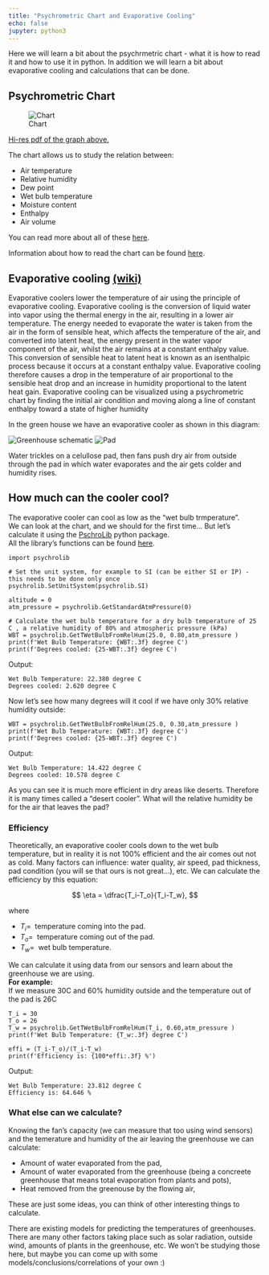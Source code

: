 ---
title: "Psychrometric Chart and Evaporative Cooling"
echo: false
jupyter: python3
---

Here we will learn a bit about the psychrmetric chart - what it is how to read it and how to use it in python.
In addition we will learn a bit about evaporative cooling and calculations that can be done.

## Psychrometric Chart

![Chart](/archive/figures/psychrometric-chart.png)

[Hi-res pdf of the graph above.](/archive/figures/Carrier-Psychrometric-Chart.pdf)

The chart allows us to study the relation between:

* Air temperature
* Relative humidity
* Dew point
* Wet bulb temperature
* Moisture content
* Enthalpy
* Air volume

You can read more about all of these [here](https://en.wikipedia.org/wiki/Psychrometrics).  

Information about how to read the chart can be found [here](https://www.wikihow.com/Read-a-Psychrometric-Chart).  

## Evaporative cooling [(wiki)](https://en.wikipedia.org/wiki/Evaporative_cooler)

Evaporative coolers lower the temperature of air using the principle of evaporative cooling. Evaporative cooling is the conversion of liquid water into vapor using the thermal energy in the air, resulting in a lower air temperature. The energy needed to evaporate the water is taken from the air in the form of sensible heat, which affects the temperature of the air, and converted into latent heat, the energy present in the water vapor component of the air, whilst the air remains at a constant enthalpy value. This conversion of sensible heat to latent heat is known as an isenthalpic process because it occurs at a constant enthalpy value. Evaporative cooling therefore causes a drop in the temperature of air proportional to the sensible heat drop and an increase in humidity proportional to the latent heat gain. Evaporative cooling can be visualized using a psychrometric chart by finding the initial air condition and moving along a line of constant enthalpy toward a state of higher humidity

In the green house we have an evaporative cooler as shown in this diagram:

![Greenhouse schematic](https://www.redalyc.org/journal/496/49655603015/0012-7353-dyna-84-203-00118-gf2.jpg)
![Pad](https://files.greenhousegrower.com/greenhousegrow/wp-content/uploads/2015/06/Trough.jpg)

Water trickles on a celullose pad, then fans push dry air from outside through the pad in which water evaporates and the air gets colder and humidity rises.  

## How much can the cooler cool?

The evaporative cooler can cool as low as the "wet bulb trmperature".  
We can look at the chart, and we should for the first time... But let's calculate it using the [PschroLib](https://github.com/psychrometrics/psychrolib) python package.  
All the library's functions can be found [here](https://github.com/psychrometrics/psychrolib/blob/master/docs/overview.md).

```{.python code-line-numbers="1"}
import psychrolib

# Set the unit system, for example to SI (can be either SI or IP) - this needs to be done only once
psychrolib.SetUnitSystem(psychrolib.SI)

altitude = 0
atm_pressure = psychrolib.GetStandardAtmPressure(0)

# Calculate the wet bulb temperature for a dry bulb temperature of 25 C , a relative humidity of 80% and atmospheric pressure (kPa)
WBT = psychrolib.GetTWetBulbFromRelHum(25.0, 0.80,atm_pressure )
print(f'Wet Bulb Temperature: {WBT:.3f} degree C')
print(f'Degrees cooled: {25-WBT:.3f} degree C')
```

Output:  
```
Wet Bulb Temperature: 22.380 degree C
Degrees cooled: 2.620 degree C
```

Now let's see how many degrees will it cool if we have only 30% relative humidity outside:

```{.python code-line-numbers="1"}
WBT = psychrolib.GetTWetBulbFromRelHum(25.0, 0.30,atm_pressure )
print(f'Wet Bulb Temperature: {WBT:.3f} degree C')
print(f'Degrees cooled: {25-WBT:.3f} degree C')
```

Output:  
```
Wet Bulb Temperature: 14.422 degree C
Degrees cooled: 10.578 degree C
```

As you can see it is much more efficient in dry areas like deserts. Therefore it is many times called a "desert cooler".
What will the relative humidity be for the air that leaves the pad?

### Efficiency
Theoretically, an evaporative cooler cools down to the wet bulb temperature, but in reality it is not 100% efficient and the air comes out not as cold. Many factors can influence: water quality, air speed, pad thickness, pad condition (you will se that ours is not great...), etc. We can calculate the efficiency by this equation:  

$$
\eta = \dfrac{T_i-T_o}{T_i-T_w},
$$

where

* $T_i = \:$ temperature coming into the pad.  
* $T_o = \:$ temperature coming out of the pad.
* $T_w = \:$ wet bulb temperature.
  
We can calculate it using data from our sensors and learn about the greenhouse we are using.  
**For example:**  
If we measure 30C and 60% humidity outside and the temperature out of the pad is 26C

```{.python code-line-numbers="1"}
T_i = 30
T_o = 26
T_w = psychrolib.GetTWetBulbFromRelHum(T_i, 0.60,atm_pressure )
print(f'Wet Bulb Temperature: {T_w:.3f} degree C')

effi = (T_i-T_o)/(T_i-T_w)
print(f'Efficiency is: {100*effi:.3f} %')
```

Output:  
```
Wet Bulb Temperature: 23.812 degree C
Efficiency is: 64.646 %
```

### What else can we calculate?

Knowing the fan's capacity (we can measure that too using wind sensors) and the temerature and humidity of the air leaving the greenhouse we can calculate:

* Amount of water evaporated from the pad,
* Amount of water evaporated from the greenhouse (being a concreete greenhouse that means total evaporation from plants and pots),
* Heat removed from the greenouse by the flowing air,
  
These are just some ideas, you can think of other interesting things to calculate.  
  
There are existing models for predicting the temperatures of greenhouses. There are many other factors taking place such as solar radiation, outside wind, amounts of plants in the greenhouse, etc. We won't be studying those here, but maybe you can come up with some models/conclusions/correlations of your own :)